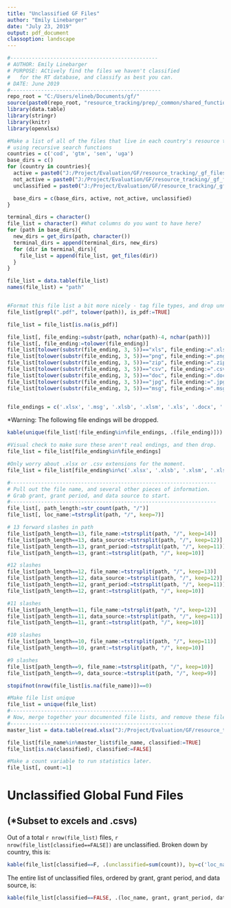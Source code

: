 ```yaml
---
title: "Unclassified GF Files"
author: "Emily Linebarger"
date: "July 23, 2019"
output: pdf_document
classoption: landscape
---
```


```r
#------------------------------------------------
# AUTHOR: Emily Linebarger
# PURPOSE: ACtively find the files we haven't classified 
#   for the RT database, and classify as best you can. 
# DATE: June 2019 
#-------------------------------------------------
repo_root = "C:/Users/elineb/Documents/gf/"
source(paste0(repo_root, "resource_tracking/prep/_common/shared_functions.r"))
library(data.table)
library(stringr)
library(knitr)
library(openxlsx)

#Make a list of all of the files that live in each country's resource tracking universe, 
# using recursive search functions 
countries = c('cod', 'gtm', 'sen', 'uga')
base_dirs = c()
for (country in countries){
  active = paste0("J:/Project/Evaluation/GF/resource_tracking/_gf_files_gos/", country, "/raw_data/active")
  not_active = paste0("J:/Project/Evaluation/GF/resource_tracking/_gf_files_gos/", country, "/raw_data/not_active")
  unclassified = paste0("J:/Project/Evaluation/GF/resource_tracking/_gf_files_gos/", country, "/raw_data/unclassified_files_to_review")

  base_dirs = c(base_dirs, active, not_active, unclassified)
} 

terminal_dirs = character()
file_list = character() #What columns do you want to have here?
for (path in base_dirs){
  new_dirs = get_dirs(path, character())
  terminal_dirs = append(terminal_dirs, new_dirs)
  for (dir in terminal_dirs){
    file_list = append(file_list, get_files(dir))
  }
}

file_list = data.table(file_list)
names(file_list) = "path"


#Format this file list a bit more nicely - tag file types, and drop unnecessary ones. 
file_list[grepl(".pdf", tolower(path)), is_pdf:=TRUE]

file_list = file_list[is.na(is_pdf)]

file_list[, file_ending:=substr(path, nchar(path)-4, nchar(path))]
file_list[, file_ending:=tolower(file_ending)]
file_list[tolower(substr(file_ending, 3, 5))=="xls", file_ending:=".xls"]
file_list[tolower(substr(file_ending, 3, 5))=="png", file_ending:=".png"]
file_list[tolower(substr(file_ending, 3, 5))=="zip", file_ending:=".zip"]
file_list[tolower(substr(file_ending, 3, 5))=="csv", file_ending:=".csv"]
file_list[tolower(substr(file_ending, 3, 5))=="doc", file_ending:=".doc"]
file_list[tolower(substr(file_ending, 3, 5))=="jpg", file_ending:=".jpg"]
file_list[tolower(substr(file_ending, 3, 5))=="msg", file_ending:=".msg"]


file_endings = c('.xlsx', '.msg', '.xlsb', '.xlsm', '.xls', '.docx', '.jpg', '.doc', '.csv', '.zip', '.png')
```

*Warning: The following file endings will be dropped. 
```r
kable(unique(file_list[!file_ending%in%file_endings, .(file_ending)]))

#Visual check to make sure these aren't real endings, and then drop. 
file_list = file_list[file_ending%in%file_endings]

#Only worry about .xlsx or .csv extensions for the moment. 
file_list = file_list[file_ending%in%c('.xlsx', '.xlsb', '.xlsm', '.xls', '.csv')]

#-------------------------------------------------------------------
# Pull out the file name, and several other pieces of information. 
# Grab grant, grant period, and data source to start. 
#-------------------------------------------------------------------
file_list[, path_length:=str_count(path, "/")]
file_list[, loc_name:=tstrsplit(path, "/", keep=7)]

# 13 forward slashes in path 
file_list[path_length==13, file_name:=tstrsplit(path, "/", keep=14)]
file_list[path_length==13, data_source:=tstrsplit(path, "/", keep=12)]
file_list[path_length==13, grant_period:=tstrsplit(path, "/", keep=11)]
file_list[path_length==13, grant:=tstrsplit(path, "/", keep=10)]

#12 slashes 
file_list[path_length==12, file_name:=tstrsplit(path, "/", keep=13)]
file_list[path_length==12, data_source:=tstrsplit(path, "/", keep=12)]
file_list[path_length==12, grant_period:=tstrsplit(path, "/", keep=11)]
file_list[path_length==12, grant:=tstrsplit(path, "/", keep=10)]

#11 slashes 
file_list[path_length==11, file_name:=tstrsplit(path, "/", keep=12)]
file_list[path_length==11, data_source:=tstrsplit(path, "/", keep=11)]
file_list[path_length==11, grant:=tstrsplit(path, "/", keep=10)]

#10 slashes 
file_list[path_length==10, file_name:=tstrsplit(path, "/", keep=11)]
file_list[path_length==10, grant:=tstrsplit(path, "/", keep=10)]

#9 slashes 
file_list[path_length==9, file_name:=tstrsplit(path, "/", keep=10)]
file_list[path_length==9, data_source:=tstrsplit(path, "/", keep=9)]

stopifnot(nrow(file_list[is.na(file_name)])==0)

#Make file list unique
file_list = unique(file_list)
#--------------------------------------------
# Now, merge together your documented file lists, and remove these files 
#-----------------------------------------------------
master_list = data.table(read.xlsx("J:/Project/Evaluation/GF/resource_tracking/_gf_files_gos/master_file_list.xlsx"))

file_list[file_name%in%master_list$file_name, classified:=TRUE]
file_list[is.na(classified), classified:=FALSE]

#Make a count variable to run statistics later. 
file_list[, count:=1]

```

# Unclassified Global Fund Files 
## (*Subset to excels and .csvs)

Out of a total `r nrow(file_list)` files, `r nrow(file_list[classified==FALSE])` are unclassified. 
Broken down by country, this is: 
```r
kable(file_list[classified==F, .(unclassified=sum(count)), by=c('loc_name')])
```

The entire list of unclassified files, ordered by grant, grant period, and data source, is: 
```r
kable(file_list[classified==FALSE, .(loc_name, grant, grant_period, data_source, file_name)][order(loc_name, grant, grant_period, data_source)])
```